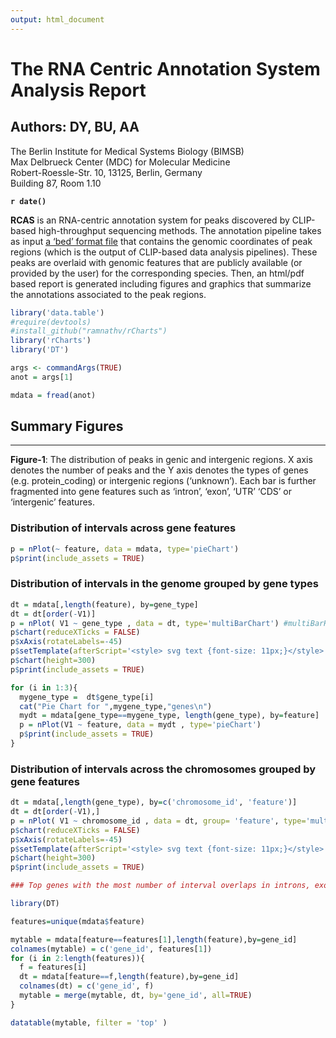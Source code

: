 ```yaml
---
output: html_document
---
```

# The RNA Centric Annotation System Analysis Report
## Authors: DY, BU, AA
The Berlin Institute for Medical Systems Biology (BIMSB)  
Max Delbrueck Center (MDC) for Molecular Medicine  
Robert-Roessle-Str. 10, 13125, Berlin, Germany  
Building 87, Room 1.10  

**`r date()`**

**RCAS** is an RNA-centric annotation system for peaks discovered by CLIP-based high-throughput sequencing methods. The annotation pipeline takes as input [a 'bed' format file](https://genome.ucsc.edu/FAQ/FAQformat.html#format1) that contains the genomic coordinates of peak regions (which is the output of CLIP-based data analysis pipelines). These peaks are overlaid with genomic features that are publicly available (or provided by the user) for the corresponding species. Then, an html/pdf based report is generated including figures and graphics that summarize the annotations associated to the peak regions. 

```r
library('data.table')
#require(devtools)
#install_github("ramnathv/rCharts")
library('rCharts')
library('DT')

```


```r
args <- commandArgs(TRUE)
anot = args[1]

mdata = fread(anot)

```


## Summary Figures

-------------

**Figure-1**: The distribution of peaks in genic and intergenic regions. X axis denotes the number of peaks and the Y axis denotes the types of genes (e.g. protein_coding) or intergenic regions ('unknown'). Each bar is further fragmented into gene features such as 'intron', 'exon', 'UTR' 'CDS' or 'intergenic' features.


### Distribution of intervals across gene features
```r
p = nPlot(~ feature, data = mdata, type='pieChart')
p$print(include_assets = TRUE)
```

### Distribution of intervals in the genome grouped by gene types 
```r

dt = mdata[,length(feature), by=gene_type]
dt = dt[order(-V1)]
p = nPlot( V1 ~ gene_type , data = dt, type='multiBarChart') #multiBarHorizontalChart
p$chart(reduceXTicks = FALSE)
p$xAxis(rotateLabels=-45)
p$setTemplate(afterScript='<style> svg text {font-size: 11px;}</style>')
p$chart(height=300)
p$print(include_assets = TRUE)

for (i in 1:3){
  mygene_type =  dt$gene_type[i]
  cat("Pie Chart for ",mygene_type,"genes\n")
  mydt = mdata[gene_type==mygene_type, length(gene_type), by=feature]
  p = nPlot(V1 ~ feature, data = mydt , type='pieChart')
  p$print(include_assets = TRUE)
}

```

### Distribution of intervals across the chromosomes grouped by gene features 
```r
dt = mdata[,length(gene_type), by=c('chromosome_id', 'feature')]
dt = dt[order(-V1),]
p = nPlot( V1 ~ chromosome_id , data = dt, group= 'feature', type='multiBarChart') #multiBarHorizontalChart
p$chart(reduceXTicks = FALSE)
p$xAxis(rotateLabels=-45)
p$setTemplate(afterScript='<style> svg text {font-size: 11px;}</style>')
p$chart(height=300)
p$print(include_assets = TRUE)

```



```r
### Top genes with the most number of interval overlaps in introns, exons, UTRs, etc. 

library(DT)

features=unique(mdata$feature)

mytable = mdata[feature==features[1],length(feature),by=gene_id]
colnames(mytable) = c('gene_id', features[1])
for (i in 2:length(features)){
  f = features[i]
  dt = mdata[feature==f,length(feature),by=gene_id]
  colnames(dt) = c('gene_id', f)
  mytable = merge(mytable, dt, by='gene_id', all=TRUE)
}

datatable(mytable, filter = 'top' )
```


